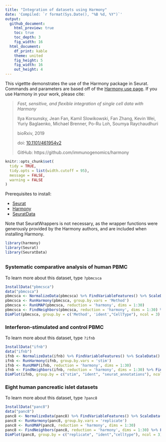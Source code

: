 ```yaml
---
title: "Integration of datasets using Harmony"
date: 'Compiled: `r format(Sys.Date(), "%B %d, %Y")`'
output:
  github_document:
    html_preview: true
    toc: true
    toc_depth: 3
    fig_width: 16
  html_document:
    df_print: kable
    theme: united
    fig_height: 5
    fig_width: 16
    out_height: 4
---
```


This vigettte demonstrates the use of the Harmony package in Seurat. Commands and parameters are based off of the [Harmony use page](https://github.com/immunogenomics/harmony). If you use Harmony in your work, please cite:

> *Fast, sensitive, and flexible integration of single cell data with Harmony*
>
> Ilya Korsunsky, Jean Fan, Kamil Slowikowski, Fan Zhang, Kevin Wei, Yuriy Baglaenko, Michael Brenner, Po-Ru Loh, Soumya Raychaudhuri
>
> bioRxiv, 2019
>
> doi: [10.1101/461954v2](https://www.biorxiv.org/content/10.1101/461954v2)
>
> GitHub: https://github.com/immunogenomics/harmony

```r
knitr::opts_chunk$set(
  tidy = TRUE,
  tidy.opts = list(width.cutoff = 95),
  message = FALSE,
  warning = FALSE
)
```

Prerequisites to install:

* [Seurat](https://satijalab.org/seurat/install)
* [Harmony](https://github.com/immunogenomics/harmony)
* [SeuratData](https://github.com/satijalab/seurat-data)

Note that SeuratWrappers is not necessary, as the wrapper functions were generously provided by the Harmony authors, and are included when installing Harmony.

```r
library(harmony)
library(Seurat)
library(SeuratData)
```

## {.tabset .tabset-pills}

### Systematic comparative analysis of human PBMC

To learn more about this dataset, type `?pbmcsca`

```r
InstallData("pbmcsca")
data("pbmcsca")
pbmcsca <- NormalizeData(pbmcsca) %>% FindVariableFeatures() %>% ScaleData() %>% RunPCA(verbose = FALSE)
pbmcsca <- RunHarmony(pbmcsca, group.by.vars = 'Method')
pbmcsca <- RunUMAP(pbmcsca, reduction = 'harmony', dims = 1:30)
pbmcsca <- FindNeighbors(pbmcsca, reduction = 'harmony', dims = 1:30) %>% FindClusters()
DimPlot(pbmcsca, group.by = c('Method', 'ident',"CellType"), ncol = 3)
```

### Interferon-stimulated and control PBMC

To learn more about this dataset, type `?ifnb`

```r
InstallData("ifnb")
data("ifnb")
ifnb <- NormalizeData(ifnb) %>% FindVariableFeatures() %>% ScaleData() %>% RunPCA(verbose = FALSE)
ifnb <- RunHarmony(ifnb, group.by.vars = 'stim')
ifnb <- RunUMAP(ifnb, reduction = 'harmony', dims = 1:30)
ifnb <- FindNeighbors(ifnb, reduction = 'harmony', dims = 1:30) %>% FindClusters()
DimPlot(ifnb, group.by = c("stim", "ident", "seurat_annotations"), ncol = 3)
```

### Eight human pancreatic islet datasets

To learn more about this dataset, type `?panc8`

```r
InstallData("panc8")
data("panc8")
panc8 <- NormalizeData(panc8) %>% FindVariableFeatures() %>% ScaleData() %>% RunPCA(verbose = FALSE)
panc8 <- RunHarmony(panc8, group.by.vars = 'replicate')
panc8 <- RunUMAP(panc8, reduction = 'harmony', dims = 1:30)
panc8 <- FindNeighbors(panc8, reduction = 'harmony', dims = 1:30) %>% FindClusters()
DimPlot(panc8, group.by = c("replicate", "ident","celltype"), ncol = 3)
```
